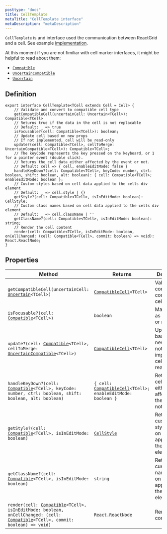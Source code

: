 ```yaml
---
posttype: "docs"
title: CellTemplate
metaTitle: "CellTemplate interface"
metaDescription: "metaDescription"
---
```


`CellTemplate` is and interface used the communication between ReactGrid and a cell. See example [implementation](link).

At this moment if you are not fimiliar with cell marker interfaces, it might be helpful to read about them:
* [`Compatible`](link)
* [`UncertainCompatible`](link)
* [`Uncertain`](link)

## Definition
```tsx
export interface CellTemplate<TCell extends Cell = Cell> {
    // Validate and convert to compatible cell type
    getCompatibleCell(uncertainCell: Uncertain<TCell>): Compatible<TCell>
    // Returns true if the data in the cell is not replacable
    // Default: _ => true
    isFocusable?(cell: Compatible<TCell>): boolean;
    // Update cell based on new props
    // If not implemented, cell will be read-only
    update?(cell: Compatible<TCell>, cellToMerge: UncertainCompatible<TCell>): Compatible<TCell>;
    // The keyCode represents the key pressed on the keyboard, or 1 for a pointer event (double click).
    // Returns the cell data either affected by the event or not.
    // Default: cell => { cell, enableEditMode: false }
    handleKeyDown?(cell: Compatible<TCell>, keyCode: number, ctrl: boolean, shift: boolean, alt: boolean): { cell: Compatible<TCell>; enableEditMode: boolean };
    // Custom styles based on cell data applied to the cells div element
    // Default: _ => cell.style | {}
    getStyle?(cell: Compatible<TCell>, isInEditMode: boolean): CellStyle;
    // Custom class names based on cell data applied to the cells div element
    // Default: _ => cell.className | ''
    getClassName?(cell: Compatible<TCell>, isInEditMode: boolean): string;
    // Render the cell content
    render(cell: Compatible<TCell>, isInEditMode: boolean, onCellChanged: (cell: Compatible<TCell>, commit: boolean) => void): React.ReactNode;
}
```

## Properties

| Method                                                                                                                                                | Returns                                                                   | Description |
| -----------                                                                                                                                           | -------                                                                   | ----------- |
| `getCompatibleCell(uncertainCell: `[`Uncertain`](link)`<TCell>)`                                                                                      | [`CompatibleCell`](link)`<TCell>`                                         | Validate and convert to compatible cell type |
| `isFocusable?(cell: `[`Compatible`](link)`<TCell>)`                                                                                                   | `boolean`                                                                 | Marking cell as focusable or not |
| `update?(cell: `[`Compatible`](link)`<TCell>, cellToMerge: `[`UncertainCompatible`](link)`<TCell>)`                                                   | [`CompatibleCell`](link)`<TCell>`                                         | Update cell based on new props, if not implemented, cell will be read-only |
| `handleKeyDown?(cell: `[`Compatible`](link)`<TCell>, keyCode: number, ctrl: boolean, shift: boolean, alt: boolean)`                                   | `{ cell: `[`CompatibleCell`](link)`<TCell>; enableEditMode: boolean }`    | Returns the cell data either affected by the event or not. |
| `getStyle?(cell: `[`Compatible`](link)`<TCell>, isInEditMode: boolean)`                                                                               | [`CellStyle`](link)                                                       | Returns custom styles based on cell data applied to the cells div element |
| `getClassName?(cell: `[`Compatible`](link)`<TCell>, isInEditMode: boolean)`                                                                           | `string`                                                                  | Returns custom class names based on cell data applied to the cells div element |
| `render(cell: `[`Compatible`](link)`<TCell>, isInEditMode: boolean, onCellChanged: (cell: `[`Compatible`](link)`<TCell>, commit: boolean) => void)`   | `React.ReactNode`                                                         | Renders cell content | 

